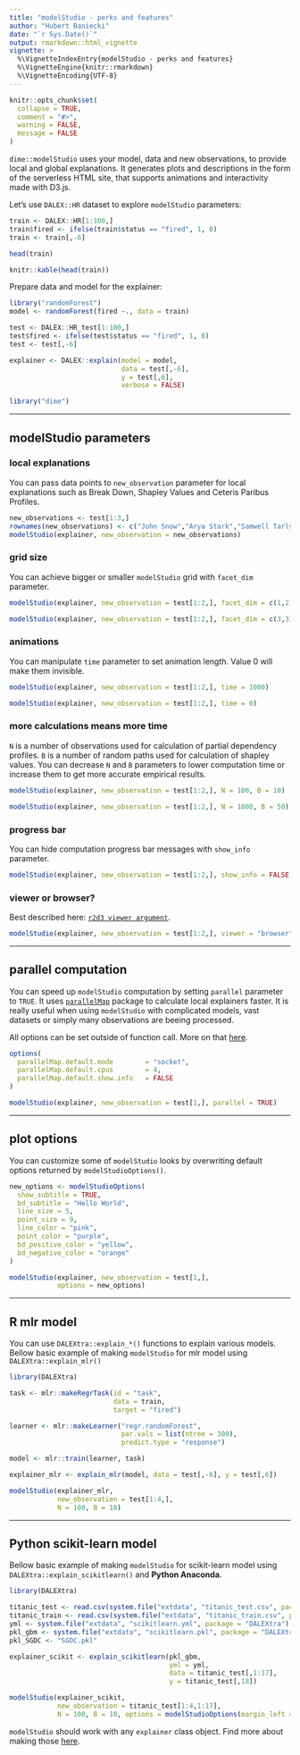 ```yaml
---
title: "modelStudio - perks and features"
author: "Hubert Baniecki"
date: "`r Sys.Date()`"
output: rmarkdown::html_vignette
vignette: >
  %\VignetteIndexEntry{modelStudio - perks and features}
  %\VignetteEngine{knitr::rmarkdown}
  %\VignetteEncoding{UTF-8}
---
```


```r
knitr::opts_chunk$set(
  collapse = TRUE,
  comment = "#>",
  warning = FALSE,
  message = FALSE
)
```

`dime::modelStudio` uses your model, data and new observations, to provide local
and global explanations. It generates plots and descriptions in the form
of the serverless HTML site, that supports animations and interactivity made with D3.js.

Let's use `DALEX::HR` dataset to explore `modelStudio` parameters:

```r
train <- DALEX::HR[1:100,]
train$fired <- ifelse(train$status == "fired", 1, 0)
train <- train[,-6]

head(train)
```

```r
knitr::kable(head(train))
```

Prepare data and model for the explainer:

```r
library("randomForest")
model <- randomForest(fired ~., data = train)

test <- DALEX::HR_test[1:100,]
test$fired <- ifelse(test$status == "fired", 1, 0)
test <- test[,-6]

explainer <- DALEX::explain(model = model,
                            data = test[,-6],
                            y = test[,6],
                            verbose = FALSE)

library("dime")
```

-------------------------------------------------------------------

## modelStudio parameters

### local explanations

You can pass data points to `new_observation` parameter for local explanations
such as Break Down, Shapley Values and Ceteris Paribus Profiles.

```r
new_observations <- test[1:3,]
rownames(new_observations) <- c("John Snow","Arya Stark","Samwell Tarly")
modelStudio(explainer, new_observation = new_observations)
```

### grid size

You can achieve bigger or smaller `modelStudio` grid with `facet_dim` parameter.

```r
modelStudio(explainer, new_observation = test[1:2,], facet_dim = c(1,2))

modelStudio(explainer, new_observation = test[1:2,], facet_dim = c(3,3))
```

### animations

You can manipulate `time` parameter to set animation length. Value 0 will make 
them invisible.

```r
modelStudio(explainer, new_observation = test[1:2,], time = 1000)

modelStudio(explainer, new_observation = test[1:2,], time = 0)
```

### more calculations means more time

`N` is a number of observations used for calculation of partial dependency profiles.
`B` is a number of random paths used for calculation of shapley values.
You can decrease `N` and `B` parameters to lower computation time or increase
them to get more accurate empirical results.

```r
modelStudio(explainer, new_observation = test[1:2,], N = 100, B = 10)

modelStudio(explainer, new_observation = test[1:2,], N = 1000, B = 50)
```

### progress bar

You can hide computation progress bar messages with `show_info` parameter.

```r
modelStudio(explainer, new_observation = test[1:2,], show_info = FALSE)
```

### viewer or browser?

Best described here: [`r2d3 viewer argument`](https://rstudio.github.io/r2d3/articles/visualization_options.html#viewer).

```r
modelStudio(explainer, new_observation = test[1:2,], viewer = "browser")
```

-------------------------------------------------------------------

## parallel computation

You can speed up `modelStudio` computation by setting `parallel` parameter to `TRUE`. 
It uses [`parallelMap`](https://www.rdocumentation.org/packages/parallelMap) package
to calculate local explainers faster. It is really useful when using `modelStudio` with
complicated models, vast datasets or simply many observations are beeing processed. 

All options can be set outside of function call.
More on that [here](https://github.com/berndbischl/parallelMap#being-lazy-configuration).

```r
options(
  parallelMap.default.mode        = "socket",
  parallelMap.default.cpus        = 4,
  parallelMap.default.show.info   = FALSE
)

modelStudio(explainer, new_observation = test[1,], parallel = TRUE)
```

--------------------------------------------------------------------

## plot options

You can customize some of `modelStudio` looks by overwriting default options returned
by `modelStudioOptions()`.

```r
new_options <- modelStudioOptions(
  show_subtitle = TRUE,
  bd_subtitle = "Hello World",
  line_size = 5,
  point_size = 9,
  line_color = "pink",
  point_color = "purple",
  bd_positive_color = "yellow",
  bd_negative_color = "orange" 
)

modelStudio(explainer, new_observation = test[1,],
            options = new_options)
```

-------------------------------------------------------------------

## R mlr model 

You can use `DALEXtra::explain_*()` functions to explain various models.
Bellow basic example of making `modelStudio` for mlr model using `DALEXtra::explain_mlr()`

```r
library(DALEXtra)

task <- mlr::makeRegrTask(id = "task",
                          data = train,
                          target = "fired")

learner <- mlr::makeLearner("regr.randomForest",
                            par.vals = list(ntree = 300),
                            predict.type = "response")

model <- mlr::train(learner, task)

explainer_mlr <- explain_mlr(model, data = test[,-6], y = test[,6])

modelStudio(explainer_mlr,
            new_observation = test[1:4,],
            N = 100, B = 10)
```

-------------------------------------------------------------------

## Python scikit-learn model

Bellow basic example of making `modelStudio` for scikit-learn model using `DALEXtra::explain_scikitlearn()`
and **Python Anaconda**.

```r
library(DALEXtra)

titanic_test <- read.csv(system.file("extdata", "titanic_test.csv", package = "DALEXtra")) 
titanic_train <- read.csv(system.file("extdata", "titanic_train.csv", package = "DALEXtra"))
yml <- system.file("extdata", "scikitlearn.yml", package = "DALEXtra")
pkl_gbm <- system.file("extdata", "scikitlearn.pkl", package = "DALEXtra")
pkl_SGDC <- "SGDC.pkl"

explainer_scikit <- explain_scikitlearn(pkl_gbm,
                                        yml = yml,
                                        data = titanic_test[,1:17],
                                        y = titanic_test[,18])

modelStudio(explainer_scikit,
            new_observation = titanic_test[1:4,1:17],
            N = 100, B = 10, options = modelStudioOptions(margin_left = 160))
```

`modelStudio` should work with any `explainer` class object. Find more about 
making those [here](https://modeloriented.github.io/DALEXtra/reference/).
